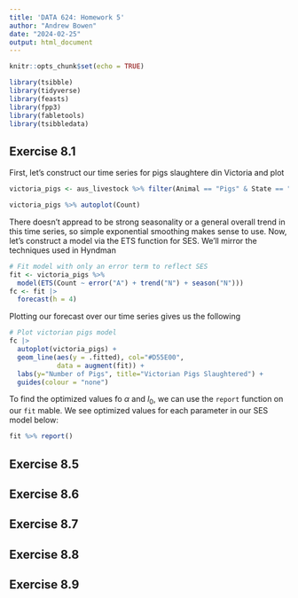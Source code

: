 ```yaml
---
title: 'DATA 624: Homework 5'
author: "Andrew Bowen"
date: "2024-02-25"
output: html_document
---
```


```r
knitr::opts_chunk$set(echo = TRUE)
```

```r
library(tsibble)
library(tidyverse)
library(feasts)
library(fpp3)
library(fabletools)
library(tsibbledata)
```


## Exercise 8.1
First, let's construct our time series for pigs slaughtere din Victoria and plot
```r
victoria_pigs <- aus_livestock %>% filter(Animal == "Pigs" & State == "Victoria")

victoria_pigs %>% autoplot(Count)
```

There doesn't appread to be strong seasonality or a general overall trend in this time series, so simple exponential smoothing makes sense to use. Now, let's construct a model via the ETS function for SES. We'll mirror the techniques used in Hyndman
```r
# Fit model with only an error term to reflect SES
fit <- victoria_pigs %>%
  model(ETS(Count ~ error("A") + trend("N") + season("N")))
fc <- fit |>
  forecast(h = 4)
```


Plotting our forecast over our time series gives us the following
```r
# Plot victorian pigs model
fc |>
  autoplot(victoria_pigs) +
  geom_line(aes(y = .fitted), col="#D55E00",
            data = augment(fit)) +
  labs(y="Number of Pigs", title="Victorian Pigs Slaughtered") +
  guides(colour = "none")
```

To find the optimized values fo $\alpha$ and $l_0$, we can use the `report` function on our `fit` mable. We see optimized values for each parameter in our SES model below:
```r
fit %>% report()
```


## Exercise 8.5


## Exercise 8.6


## Exercise 8.7


## Exercise 8.8


## Exercise 8.9







